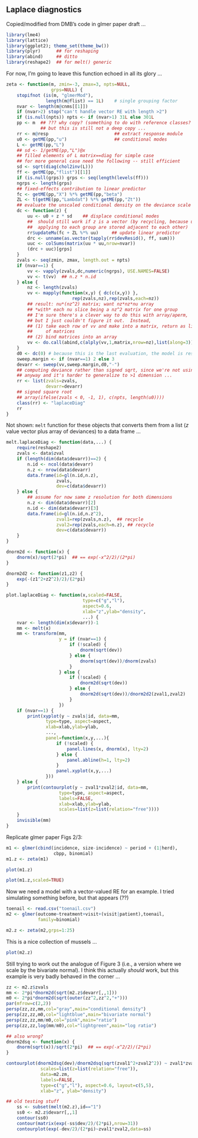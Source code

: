 ## Laplace diagnostics

Copied/modified from DMB's code in glmer paper draft ...

```r
library(lme4)
library(lattice)
library(ggplot2); theme_set(theme_bw())
library(plyr)      ## for reshaping
library(abind)     ## ditto
library(reshape2)  ## for melt() generic
```

For now, I'm going to leave this function echoed in all its glory ...
```r
zeta <- function(m, zmin=-3, zmax=3, npts=NULL,
                 grps=NULL) {
    stopifnot (is(m, "glmerMod"),
               length(m@flist) == 1L)    # single grouping factor
    nvar <- length(m@cnms[[1]])
    if (nvar>2) stop("can't handle vector RE with length >2")
    if (is.null(npts)) npts <- if (nvar>1) 31L else 301L
    pp <- m  ## ??? why copy? (something to do with reference classes?
             ## but this is still not a deep copy ...
    rr <- m@resp                         ## extract response module
    u0 <- getME(pp,"u")                  ## conditional modes
    L <- getME(pp,"L")
    ## sd <- 1/getME(pp,"L")@x
    ## filled elements of L matrix==diag for simple case
    ## for more general case need the following -- still efficient
    sd <- sqrt(diag(chol2inv(L)))
    ff <- getME(pp,"flist")[[1]]
    if (is.null(grps)) grps <- seq(length(levels(ff)))
    ngrps <- length(grps)
    ## fixed-effects contribution to linear predictor
    fc <- getME(pp,"X") %*% getME(pp,"beta") 
    ZL <- t(getME(pp,"Lambdat") %*% getME(pp,"Zt"))
    ## evaluate the unscaled conditional density on the deviance scale
    dc <- function(z) {
        uu <- u0 + z * sd    ## displace conditional modes
        ##  should still work if z is a vector (by recycling, because u values
        ##  applying to each group are stored adjacent to each other)
        rr$updateMu(fc + ZL %*% uu)     ## update linear predictor
        drc <- unname(as.vector(tapply(rr$devResid(), ff, sum)))
        uuc <- colSums(matrix(uu * uu,nrow=nvar))
        (drc + uuc)[grps]
    }
    zvals <- seq(zmin, zmax, length.out = npts)
    if (nvar==1) {
        vv <- vapply(zvals,dc,numeric(ngrps), USE.NAMES=FALSE)
        vv <- t(vv)  ## n.z * n.id
    } else {
        nz <- length(zvals)
        vv <- mapply(function(x,y) { dc(c(x,y)) },
                         rep(zvals,nz),rep(zvals,each=nz))
        ## result: nu*(nz^2) matrix; want nz*nz*nu array
        ## *with* each nu slice being a nz^2 matrix for one group
        ## I'm sure there's a clever way to do this with array/aperm,
        ## but I just couldn't figure it out.  Instead,
        ## (1) take each row of vv and make into a matrix, return as list
        ##     of matrices
        ## (2) bind matrices into an array
        vv <- do.call(abind,c(alply(vv,1,matrix,nrow=nz),list(along=3)))
    }
    d0 <- dc(0) # because this is the last evaluation, the model is restored to its incoming state
    sweep.margin <- if (nvar==1) 2 else 3 
    devarr <- sweep(vv,sweep.margin,d0,"-")
    ## computing deviance rather than signed sqrt, since we're not using it
    ## anyway and it's harder to generalize to >1 dimension ...
    rr <- list(zvals=zvals,
               devarr=devarr)
    ## signed square root
    ## array(ifelse(zvals < 0, -1, 1), c(npts, length(u0))))
    class(rr) <- "laplaceDiag"
    rr
}
```

Not shown: `melt` function for these objects that converts them from a list ($z$ value vector plus array of deviances) to a data frame ...
```r
melt.laplaceDiag <- function(data,...) {
    require(reshape2)
    zvals <- data$zval
    if (length(dim(data$devarr))==2) {
        n.id <- ncol(data$devarr)
        n.z <- nrow(data$devarr)
        data.frame(id=gl(n.id,n.z),
                   zvals,
                   dev=c(data$devarr))
    } else {
        ## assume for now same z resolution for both dimensions
        n.z <- dim(data$devarr)[2]
        n.id <- dim(data$devarr)[3]
        data.frame(id=gl(n.id,n.z^2),
                   zval1=rep(zvals,n.z),  ## recycle
                   zval2=rep(zvals,each=n.z), ## recycle
                   dev=c(data$devarr))
    }
}

dnorm2d <- function(x) {
    dnorm(x)/sqrt(2*pi)  ## == exp(-x^2/2)/(2*pi)
}

dnorm2d2 <- function(z1,z2) {
    exp(-(z1^2+z2^2)/2)/(2*pi)
}

plot.laplaceDiag <- function(x,scaled=FALSE,
                             type=c("g","l"),
                             aspect=0.6,
                             xlab="z",ylab="density",
                             ...) {
    nvar <- length(dim(x$devarr))-1
    mm <- melt(x)
    mm <- transform(mm,
                    y = if (nvar==1) {
                        if (!scaled) {
                            dnorm(sqrt(dev))
                        } else {
                            dnorm(sqrt(dev))/dnorm(zvals)
                        }
                    } else {
                        if (!scaled) {
                            dnorm2d(sqrt(dev))
                        } else {
                            dnorm2d(sqrt(dev))/dnorm2d2(zval1,zval2)
                        }
                    })
    if (nvar==1) {
        print(xyplot(y ~ zvals|id, data=mm,
               type=type, aspect=aspect,
               xlab=xlab,ylab=ylab,
               ...,
               panel=function(x,y,...){
                   if (!scaled) {
                       panel.lines(x, dnorm(x), lty=2)
                   } else {
                       panel.abline(h=1, lty=2)
                   }
                   panel.xyplot(x,y,...)
               }))
    } else {
        print(contourplot(y ~ zval1*zval2|id, data=mm,
                    type=type, aspect=aspect,
                    labels=FALSE,
                    xlab=xlab,ylab=ylab,
                    scales=list(z=list(relation="free"))))
    }
    invisible(mm)
}
```

Replicate glmer paper Figs 2/3:

```r
m1 <- glmer(cbind(incidence, size-incidence) ~ period + (1|herd),
                  cbpp, binomial)
m1.z <- zeta(m1)
```

```r
plot(m1.z)
```

```r
plot(m1.z,scaled=TRUE)
```

Now we need a model with a vector-valued RE for an example.
I tried simulating something  before, but that appears (??)

```r
toenail <- read.csv("toenail.csv")
m2 <- glmer(outcome~treatment+visit+(visit|patient),toenail,
            family=binomial)
```

```r
m2.z <- zeta(m2,grps=1:25)
```

This is a nice collection of mussels ...
```r
plot(m2.z)
```

Still trying to work out the analogue of Figure 3 (i.e.,
a version where we scale by the bivariate normal).
I think this actually *should* work, but this example
is very badly behaved in the corner ...

```r
zz <- m2.z$zvals
mm <- 2*pi*dnorm2d(sqrt(m2.z$devarr[,,1]))
m0 <- 2*pi*dnorm2d(sqrt(outer(zz^2,zz^2,"+")))
par(mfrow=c(2,2))
persp(zz,zz,mm,col="gray",main="conditional density")
persp(zz,zz,m0,col="lightblue",main="bivariate normal")
persp(zz,zz,mm/m0,col="pink",main="ratio")
persp(zz,zz,log(mm/m0),col="lightgreen",main="log ratio")
```

```r
## also wrong?
dnorm2dsq <- function(x) {
    dnorm(sqrt(x))/sqrt(2*pi)  ## == exp(-x^2/2)/(2*pi)
}

contourplot(dnorm2dsq(dev)/dnorm2dsq(sqrt(zval1^2+zval2^2)) ~ zval1*zval2|id,
             scales=list(z=list(relation="free")),
             data=m2.zm,
             labels=FALSE,
             type=c("g","l"), aspect=0.6, layout=c(5,5),
             xlab="z", ylab="density")
```

```r
## old testing stuff
    ss <- subset(melt(m2.z),id=="1")
    ss0 <- m2.z$devarr[,,1]
    contour(ss0)
    contour(matrix(exp(-ss$dev/2)/(2*pi),nrow=31))
    contourplot(exp(-dev/2)/(2*pi)~zval1*zval2,data=ss)
```


